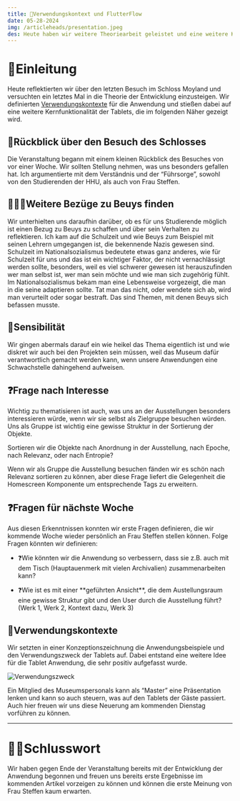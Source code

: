 ```yaml
---
title: 📝Verwendungskontext und FlutterFlow
date: 05-28-2024
img: /articleheads/presentation.jpeg
des: Heute haben wir weitere Theoriearbeit geleistet und eine weitere Komponente konzeptionell in unsere Arbeit. 
---
```


# 📕Einleitung

Heute reflektierten wir über den letzten Besuch im Schloss Moyland und versuchten ein letztes Mal in die Theorie der Entwicklung einzusteigen. Wir definierten <a className = "content-link" href="https://wbd.ms/share/v2/aHR0cHM6Ly93aGl0ZWJvYXJkLm1pY3Jvc29mdC5jb20vYXBpL3YxLjAvd2hpdGVib2FyZHMvcmVkZWVtLzU4OWU2YmJjZjFkMzQzMzliYmExMjVjZmRkZDlmMDc4X0JCQTcxNzYyLTEyRTAtNDJFMS1CMzI0LTVCMTMxRjQyNEUzRF8xM2UwMWY3Mi0zNDUyLTQ2N2EtYWViNS01ZjY1Nzc5NmU1Mjk=">Verwendungskontexte</a> für die Anwendung und stießen dabei auf eine weitere Kernfunktionalität der Tablets, die im folgenden Näher gezeigt wird.

## 🏰Rückblick über den Besuch des Schlosses

Die Veranstaltung begann mit einem kleinen Rückblick des Besuches von vor einer Woche. Wir sollten Stellung nehmen, was uns besonders gefallen hat. Ich argumentierte mit dem Verständnis und der “Führsorge”, sowohl von den Studierenden der HHU, als auch von Frau Steffen. 

## 👨🏻‍🎨Weitere Bezüge zu Beuys finden

Wir unterhielten uns daraufhin darüber, ob es für uns Studierende möglich ist einen Bezug zu Beuys zu schaffen und über sein Verhalten zu reflektieren. Ich kam auf die Schulzeit und wie Beuys zum Beispiel mit seinen Lehrern umgegangen ist, die bekennende Nazis gewesen sind. Schulzeit im Nationalsozialismus bedeutete etwas ganz anderes, wie für Schulzeit für uns und das ist ein wichtiger Faktor, der nicht vernachlässigt werden sollte, besonders, weil es viel schwerer gewesen ist herauszufinden wer man selbst ist, wer man sein möchte und wie man sich zugehörig fühlt. Im Nationalsozialismus bekam man eine Lebensweise vorgezeigt, die man in die seine adaptieren sollte. Tat man das nicht, oder wendete sich ab, wird man verurteilt oder sogar bestraft. Das sind Themen, mit denen Beuys sich befassen musste.

## 🫥Sensibilität

Wir gingen abermals darauf ein wie heikel das Thema eigentlich ist und wie diskret wir auch bei den Projekten sein müssen, weil das Museum dafür verantwortlich gemacht werden kann, wenn unsere Anwendungen eine Schwachstelle dahingehend aufweisen.

## ❓Frage nach Interesse

Wichtig zu thematisieren ist auch, was uns an der Ausstellungen besonders interessieren würde, wenn wir sie selbst als Zielgruppe besuchen würden. Uns als Gruppe ist wichtig eine gewisse Struktur in der Sortierung der Objekte. 

Sortieren wir die Objekte nach Anordnung in der Ausstellung, nach Epoche, nach Relevanz, oder nach Entropie?

Wenn wir als Gruppe die Ausstellung besuchen fänden wir es schön nach Relevanz sortieren zu können, aber diese Frage liefert die Gelegenheit die Homescreen Komponente um entsprechende Tags zu erweitern. 

## ❓Fragen für nächste Woche

Aus diesen Erkenntnissen konnten wir erste Fragen definieren, die wir kommende Woche wieder persönlich an Frau Steffen stellen können. Folge Fragen könnten wir definieren:


<ul>
 <li>❓Wie könnten wir die Anwendung so verbessern, dass sie z.B. auch mit dem Tisch (Hauptauenmerk mit vielen Archivalien) zusammenarbeiten kann?</li>
</ul>

<ul>
 <li>❓Wie ist es mit einer **geführten Ansicht**, die dem Austellungsraum eine gewisse Struktur gibt und den User durch die Ausstellung führt? (Werk 1, Werk 2, Kontext dazu, Werk 3)</li>
</ul>

## 📝Verwendungskontexte

Wir setzten in einer Konzeptionszeichnung die Anwendungsbeispiele und den Verwendungszweck der Tablets auf. Dabei entstand eine weitere Idee für die Tablet Anwendung, die sehr positiv aufgefasst wurde. 

![Verwendungszweck](/articlecontents/wb-28-05-24/image.png)

Ein Mitglied des Museumspersonals kann als “Master” eine Präsentation lenken und kann so auch steuern, was auf den Tablets der Gäste passiert.
<br/>
Auch hier freuen wir uns diese Neuerung am kommenden Dienstag vorführen zu können.

---

# 👋🏻Schlusswort

Wir haben gegen Ende der Veranstaltung bereits mit der Entwicklung der Anwendung begonnen und freuen uns bereits erste Ergebnisse im kommenden Artikel vorzeigen zu können und können die erste Meinung von Frau Steffen kaum erwarten.